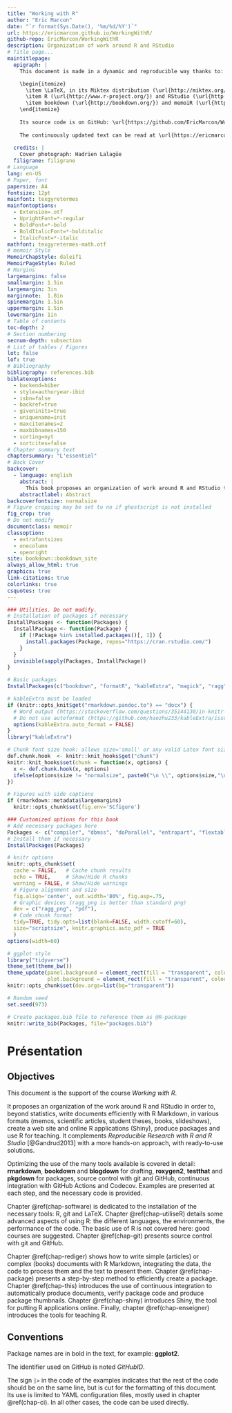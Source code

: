 ```yaml
--- 
title: "Working with R"
author: "Eric Marcon"
date: "`r format(Sys.Date(), '%m/%d/%Y')`"
url: https://ericmarcon.github.io/WorkingWithR/
github-repo: EricMarcon/WorkingWithR
description: Organization of work around R and RStudio
# Title page...
maintitlepage:
  epigraph: |
    This document is made in a dynamic and reproducible way thanks to:

    \begin{itemize}
      \item \LaTeX, in its Miktex distribution (\url{http://miktex.org/}) and the memoir class (\url{http://www.ctan.org/pkg/memoir}).
      \item R (\url{http://www.r-project.org/}) and RStudio (\url{http://www.rstudio.com/})
      \item bookdown (\url{http://bookdown.org/}) and memoiR (\url{https://ericmarcon.github.io/memoiR/})
    \end{itemize}
    
    Its source code is on GitHub: \url{https://github.com/EricMarcon/WorkingWithR/}.
    
    The continuously updated text can be read at \url{https://ericmarcon.github.io/WorkingWithR/}.
    
  credits: |
    Cover photograph: Hadrien Lalagüe
  filigrane: filigrane
# Language
lang: en-US
# Paper, font
papersize: A4
fontsize: 12pt
mainfont: texgyretermes
mainfontoptions:
  - Extension=.otf
  - UprightFont=*-regular
  - BoldFont=*-bold
  - BoldItalicFont=*-bolditalic
  - ItalicFont=*-italic
mathfont: texgyretermes-math.otf
# memoir Style
MemoirChapStyle: daleif1
MemoirPageStyle: Ruled
# Margins
largemargins: false 
smallmargin: 1.5in
largemargin: 3in
marginnote:  1.8in
spinemargin: 1.5in
uppermargin: 1.5in
lowermargin: 1in
# Table of contents
toc-depth: 2
# Section numbering
secnum-depth: subsection
# List of tables / Figures
lot: false
lof: true
# Bibliography
bibliography: references.bib
biblatexoptions:
  - backend=biber
  - style=authoryear-ibid
  - isbn=false
  - backref=true
  - giveninits=true
  - uniquename=init
  - maxcitenames=2
  - maxbibnames=150
  - sorting=nyt
  - sortcites=false
# Chapter summary text
chaptersummary: "L'essentiel"
# Back Cover
backcover:
  - language: english
    abstract: |
      This book proposes an organization of work around R and RStudio to, beyond statistics, write documents efficiently with R Markdown, in various formats (memos, scientific articles, student theses, books, slideshows), create its website and online R applications (Shiny), produce packages and use R for teaching.
    abstractlabel: Abstract
backcoverfontsize: normalsize
# Figure cropping may be set to no if ghostscript is not installed
fig_crop: true
# Do not modify
documentclass: memoir
classoption:
  - extrafontsizes
  - onecolumn
  - openright
site: bookdown::bookdown_site
always_allow_html: true
graphics: true
link-citations: true
colorlinks: true
csquotes: true
---
```


<!-- Commande nécessaire pour la copie de l'icône "Essentiel" en HTML--> 
<img src="images/trombone.png" alt="image" hidden/>

```r
### Utilities. Do not modify.
# Installation of packages if necessary
InstallPackages <- function(Packages) {
  InstallPackage <- function(Package) {
    if (!Package %in% installed.packages()[, 1]) {
      install.packages(Package, repos="https://cran.rstudio.com/")
    }
  }
  invisible(sapply(Packages, InstallPackage))
}

# Basic packages
InstallPackages(c("bookdown", "formatR", "kableExtra", "magick", "ragg"))

# kableExtra must be loaded 
if (knitr::opts_knit$get("rmarkdown.pandoc.to") == "docx") {
  # Word output (https://stackoverflow.com/questions/35144130/in-knitr-how-can-i-test-for-if-the-output-will-be-pdf-or-word)
  # Do not use autoformat (https://github.com/haozhu233/kableExtra/issues/308)
  options(kableExtra.auto_format = FALSE)
}
library("kableExtra")

# Chunk font size hook: allows size='small' or any valid Latex font size in chunk options
def.chunk.hook  <- knitr::knit_hooks$get("chunk")
knitr::knit_hooks$set(chunk = function(x, options) {
  x <- def.chunk.hook(x, options)
  ifelse(options$size != "normalsize", paste0("\n \\", options$size,"\n\n", x, "\n\n \\normalsize"), x)
})

# Figures with side captions
if (rmarkdown::metadata$largemargins)
  knitr::opts_chunk$set(fig.env='SCfigure')
```

```r
### Customized options for this book
# Add necessary packages here
Packages <- c("compiler", "dbmss", "doParallel", "entropart", "flextable", "foreach", "gridExtra", "htmlwidgets", "magrittr", "microbenchmark", "parallel", "profvis", "pryr", "ragg", "R6", "Rcpp", "RcppParallel", "secret", "spatstat", "targets", "testthat", "tidyverse", "usethis", "visNetwork")
# Install them if necessary
InstallPackages(Packages)

# knitr options
knitr::opts_chunk$set(
  cache = FALSE,   # Cache chunk results
  echo = TRUE,     # Show/Hide R chunks
  warning = FALSE, # Show/Hide warnings
  # Figure alignment and size
  fig.align='center', out.width='80%', fig.asp=.75,
  # Graphic devices (ragg_png is better than standard png)
  dev = c("ragg_png", "pdf"),
  # Code chunk format
  tidy=TRUE, tidy.opts=list(blank=FALSE, width.cutoff=60),
  size="scriptsize", knitr.graphics.auto_pdf = TRUE
  )
options(width=60)

# ggplot style
library("tidyverse")
theme_set(theme_bw())
theme_update(panel.background = element_rect(fill = "transparent", colour = NA),
             plot.background = element_rect(fill = "transparent", colour = NA))
knitr::opts_chunk$set(dev.args=list(bg="transparent"))

# Random seed
set.seed(973)

# Create packages.bib file to reference them as @R-package
knitr::write_bib(Packages, file="packages.bib")
```

# Présentation {-}

## Objectives {-}

This document is the support of the course *Working with R*.

It proposes an organization of the work around R and RStudio in order to, beyond statistics, write documents efficiently with R Markdown, in various formats (memos, scientific articles, student theses, books, slideshows), create a web site and online R applications (Shiny), produce packages and use R for teaching.
It complements *Reproducible Research with R and R Studio* [@Gandrud2013] with a more hands-on approach, with ready-to-use solutions.  

Optimizing the use of the many tools available is covered in detail: **rmarkdown**, **bookdown** and **blogdown** for drafting, **roxygen2**, **testthat** and **pkgdown** for packages, source control with git and GitHub, continuous integration with GitHub Actions and Codecov.
Examples are presented at each step, and the necessary code is provided.

Chapter \@ref(chap-software) is dedicated to the installation of the necessary tools: R, git and LaTeX.
Chapter \@ref(chap-utiliseR) details some advanced aspects of using R: the different languages, the environments, the performance of the code. 
The basic use of R is not covered here: good courses are suggested.
Chapter \@ref(chap-git) presents source control with git and GitHub.

Chapter \@ref(chap-rediger) shows how to write simple (articles) or complex (books) documents with R Markdown, integrating the data, the code to process them and the text to present them. 
Chapter \@ref(chap-package) presents a step-by-step method to efficiently create a package. 
Chapter \@ref(chap-this) introduces the use of continuous integration to automatically produce documents, verify package code and produce package thumbnails. 
Chapter \@ref(chap-shiny) introduces Shiny, the tool for putting R applications online.
Finally, chapter \@ref(chap-enseigner) introduces the tools for teaching R.


## Conventions {-}

Package names are in bold in the text, for example: **ggplot2**.

The identifier used on GitHub is noted *GitHubID*.

The sign `|>` in the code of the examples indicates that the rest of the code should be on the same line, but is cut for the formatting of this document.
Its use is limited to YAML configuration files, mostly used in chapter \@ref(chap-ci).
In all other cases, the code can be used directly.

<!-- The \mainmatter command marks the beginning of the body of the LaTeX document--> 
<!-- It should not be deleted-->
\mainmatter
